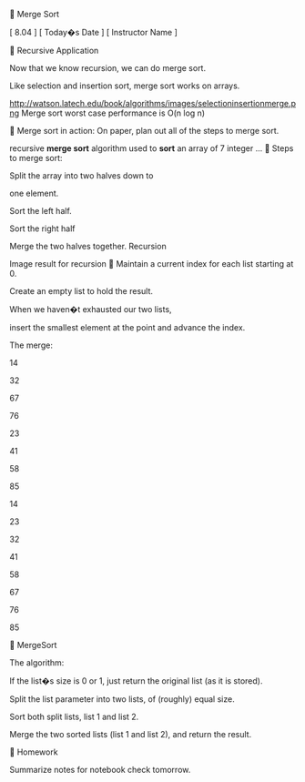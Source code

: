 
Merge Sort


[ 8.04 ] [ Today�s Date ] [ Instructor Name ]



Recursive Application


Now that we know recursion, we can do merge sort.


Like selection and insertion sort, merge sort works on arrays.



http://watson.latech.edu/book/algorithms/images/selectioninsertionmerge.png
Merge sort worst case performance is O(n log n)



Merge sort in action:
On paper, plan out all of the 
steps to merge sort.


recursive <strong>merge sort</strong> algorithm used to <strong>sort</strong> an array of 7 integer ...

Steps to merge sort:


Split the array into two halves down to


one element.


Sort the left half.


Sort the right half


Merge the two halves together. 
Recursion


Image result for recursion

Maintain a current index for each list starting at 0.


Create an empty list to hold the result.


When we haven�t exhausted our two lists,


insert the smallest element at the point and advance the index.


The merge:


14


32


67


76




23


41


58


85




14




23




32




41




58




67




76




85





MergeSort


The algorithm:


If the list�s size is 0 or 1, just return the original list (as it is stored).


Split the list parameter into two lists, of (roughly) equal size.


Sort both split lists, list 1 and list 2.


Merge the two sorted lists (list 1 and list 2), and return the result.



Homework


Summarize notes for notebook check tomorrow.


